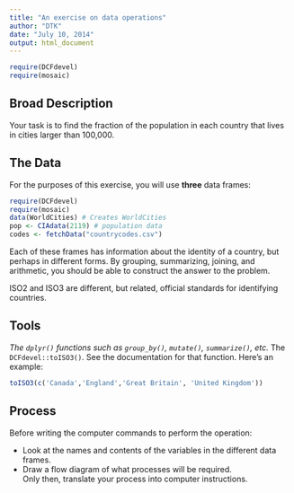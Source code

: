 ```yaml
---
title: "An exercise on data operations"
author: "DTK"
date: "July 10, 2014"
output: html_document
---
```


```r
require(DCFdevel)
require(mosaic)
```

## Broad Description

Your task is to find the fraction of the population in each country that lives in cities larger than 100,000.

## The Data

For the purposes of this exercise, you will use **three** data frames:
```r
require(DCFdevel)
require(mosaic)
data(WorldCities) # Creates WorldCities
pop <- CIAdata(2119) # population data
codes <- fetchData("countrycodes.csv")
```

Each of these frames has information about the identity of a country, but perhaps in different forms.  By grouping, summarizing, joining, and arithmetic, you should be able to construct the answer to the problem.

ISO2 and ISO3 are different, but related, official standards for identifying countries.

## Tools

*The `dplyr()` functions such as `group_by()`, `mutate()`, `summarize()`, etc. 
*The `DCFdevel::toISO3()`.  See the documentation for that function.  Here's an example:
```r
toISO3(c('Canada','England','Great Britain', 'United Kingdom'))
```

## Process

Before writing the computer commands to perform the operation:

* Look at the names and contents of the variables in the different data frames.
* Draw a flow diagram of what processes will be required.  
    Only then, translate your process into computer instructions.
